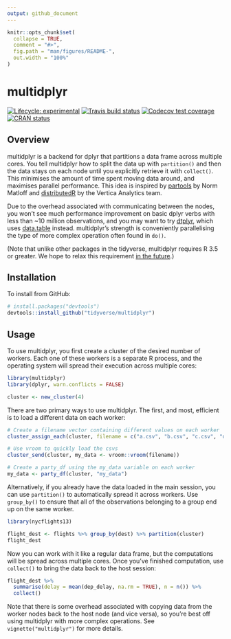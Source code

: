 ```yaml
---
output: github_document
---
```


<!-- README.md is generated from README.Rmd. Please edit that file -->

```r
knitr::opts_chunk$set(
  collapse = TRUE,
  comment = "#>",
  fig.path = "man/figures/README-",
  out.width = "100%"
)
```

# multidplyr

<!-- badges: start -->
[![Lifecycle: experimental](https://img.shields.io/badge/lifecycle-experimental-orange.svg)](https://www.tidyverse.org/lifecycle/#experimental)
[![Travis build status](https://travis-ci.org/tidyverse/multidplyr.svg?branch=master)](https://travis-ci.org/tidyverse/multidplyr)
[![Codecov test coverage](https://codecov.io/gh/tidyverse/multidplyr/branch/master/graph/badge.svg)](https://codecov.io/gh/tidyverse/multidplyr?branch=master)
[![CRAN status](https://www.r-pkg.org/badges/version/multidplyr)](https://cran.r-project.org/package=multidplyr)
<!-- badges: end -->

## Overview

multidplyr is a backend for dplyr that partitions a data frame across multiple cores. You tell multidplyr how to split the data up with `partition()` and then the data stays on each node until you explicitly retrieve it with `collect()`. This minimises the amount of time spent moving data around, and maximises parallel performance. This idea is inspired by [partools](http://bit.ly/1Nve8v5) by Norm Matloff and [distributedR](https://github.com/vertica/DistributedR) by the Vertica Analytics team.

Due to the overhead associated with communicating between the nodes, you won't see much performance improvement on basic dplyr verbs with less than ~10 million observations, and you may want to try [dtplyr](http://dtplyr.tidyverse.org/), which uses [data.table](http://R-datatable.com/) instead. multidplyr's strength is conveniently parallelising the type of more complex operation often found in `do()`.

(Note that unlike other packages in the tidyverse, multidplyr requires R 3.5 or greater. We hope to relax this requirement [in the future](https://github.com/traversc/qs/issues/11).)

## Installation

To install from GitHub:

```R
# install.packages("devtools")
devtools::install_github("tidyverse/multidplyr")
```

## Usage

To use multidplyr, you first create a cluster of the desired number of workers. Each one of these workers is a separate R process, and the operating system will spread their execution across multiple cores:

```r
library(multidplyr)
library(dplyr, warn.conflicts = FALSE)

cluster <- new_cluster(4)
```

There are two primary ways to use multidplyr. The first, and most, efficient is to load a different data on each worker:

```r
# Create a filename vector containing different values on each worker
cluster_assign_each(cluster, filename = c("a.csv", "b.csv", "c.csv", "d.csv"))

# Use vroom to quickly load the csvs
cluster_send(cluster, my_data <- vroom::vroom(filename))

# Create a party_df using the my_data variable on each worker
my_data <- party_df(cluster, "my_data")
```

Alternatively, if you already have the data loaded in the main session, you can use `partition()` to automatically spread it across workers. Use `group_by()` to ensure that all of the observations belonging to a group end up on the same worker.

```r
library(nycflights13)

flight_dest <- flights %>% group_by(dest) %>% partition(cluster)
flight_dest
```

Now you can work with it like a regular data frame, but the computations will be spread across multiple cores. Once you've finished computation, use `collect()` to bring the data back to the host session:

```r
flight_dest %>% 
  summarise(delay = mean(dep_delay, na.rm = TRUE), n = n()) %>% 
  collect()
```

Note that there is some overhead associated with copying data from the worker nodes back to the host node (and vice versa), so you're best off using multidplyr with more complex operations. See `vignette("multidplyr")` for more details.
